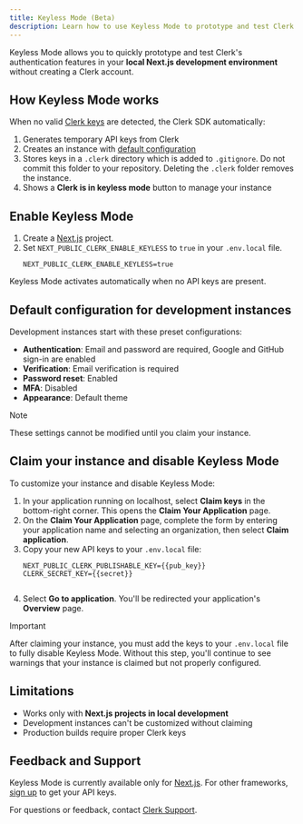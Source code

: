 ```yaml
---
title: Keyless Mode (Beta)
description: Learn how to use Keyless Mode to prototype and test Clerk's authentication features locally without creating an account or managing API keys.
---
```


Keyless Mode allows you to quickly prototype and test Clerk's authentication features in your **local Next.js development environment** without creating a Clerk account.

## How Keyless Mode works

When no valid [Clerk keys](/docs/deployments/clerk-environment-variables#clerk-publishable-and-secret-keys) are detected, the Clerk SDK automatically:

1. Generates temporary API keys from Clerk
1. Creates an instance with [default configuration](#default-configuration-for-development-instances)
1. Stores keys in a `.clerk` directory which is added to `.gitignore`. Do not commit this folder to your repository. Deleting the `.clerk` folder removes the instance.
1. Shows a **Clerk is in keyless mode** button to manage your instance

## Enable Keyless Mode

1. Create a [Next.js](/docs/quickstarts/nextjs) project.
1. Set `NEXT_PUBLIC_CLERK_ENABLE_KEYLESS` to `true` in your `.env.local` file.
   ```env {{ filename: '.env.local' }}
   NEXT_PUBLIC_CLERK_ENABLE_KEYLESS=true
   ```

Keyless Mode activates automatically when no API keys are present.

## Default configuration for development instances

Development instances start with these preset configurations:

- **Authentication**: Email and password are required, Google and GitHub sign-in are enabled
- **Verification**: Email verification is required
- **Password reset**: Enabled
- **MFA**: Disabled
- **Appearance**: Default theme

> [!NOTE]
> These settings cannot be modified until you claim your instance.

## Claim your instance and disable Keyless Mode

To customize your instance and disable Keyless Mode:

1. In your application running on localhost, select **Claim keys** in the bottom-right corner. This opens the **Claim Your Application** page.
1. On the **Claim Your Application** page, complete the form by entering your application name and selecting an organization, then select **Claim application**.
1. Copy your new API keys to your `.env.local` file:
   ```env {{ filename: '.env.local' }}
   NEXT_PUBLIC_CLERK_PUBLISHABLE_KEY={{pub_key}}
   CLERK_SECRET_KEY={{secret}}
   ```
   ```
   ```
1. Select **Go to application**. You'll be redirected your application's **Overview** page.

> [!IMPORTANT]
> After claiming your instance, you must add the keys to your `.env.local` file to fully disable Keyless Mode. Without this step, you'll continue to see warnings that your instance is claimed but not properly configured.

## Limitations

- Works only with **Next.js projects in local development**
- Development instances can't be customized without claiming
- Production builds require proper Clerk keys

## Feedback and Support

Keyless Mode is currently available only for [Next.js](/docs/quickstarts/nextjs). For other frameworks, [sign up](https://dashboard.clerk.com/sign-up) to get your API keys.

For questions or feedback, contact [Clerk Support](https://clerk.com/contact/support).
